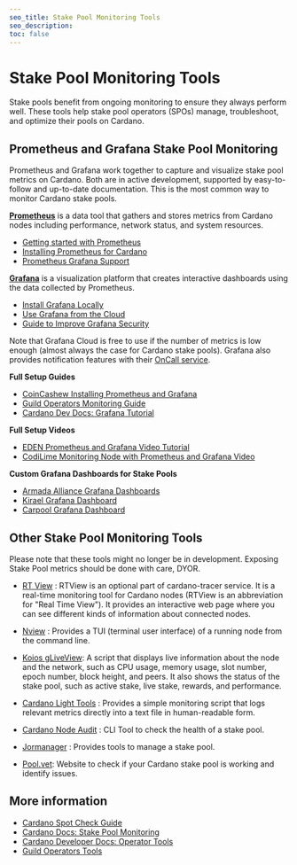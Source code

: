 ```yaml
---
seo_title: Stake Pool Monitoring Tools
seo_description:
toc: false
---
```



# Stake Pool Monitoring Tools

Stake pools benefit from ongoing monitoring to ensure they always perform well. These tools help stake pool operators (SPOs) manage, troubleshoot, and optimize their pools on Cardano.

## Prometheus and Grafana Stake Pool Monitoring

Prometheus and Grafana work together to capture and visualize stake pool metrics on Cardano. Both are in active development, supported by easy-to-follow and up-to-date documentation. This is the most common way to monitor Cardano stake pools.

[**Prometheus**](https://prometheus.io/) <OS repoURL="https://github.com/prometheus/prometheus" /> is a data tool that gathers and stores metrics from Cardano nodes including performance, network status, and system resources.

- [Getting started with Prometheus](https://prometheus.io/docs/prometheus/latest/getting_started/)
- [Installing Prometheus for Cardano](https://cardano-course.gitbook.io/cardano-course/handbook/monitoring-our-nodes)
- [Prometheus Grafana Support](https://prometheus.io/docs/visualization/grafana/)

[**Grafana**](https://grafana.com/) <OS repoURL="https://github.com/grafana/grafana" /> is a visualization platform that creates interactive dashboards using the data collected by Prometheus.

- [Install Grafana Locally](https://grafana.com/get/?plcmt=top-nav&cta=downloads&tab=self-managed)
- [Use Grafana from the Cloud](https://grafana.com/get/?plcmt=top-nav&cta=downloads)
- [Guide to Improve Grafana Security](https://developers.cardano.org/docs/operate-a-stake-pool/improve-grafana-security/)

Note that Grafana Cloud is free to use if the number of metrics is low enough (almost always the case for Cardano stake pools). Grafana also provides notification features with their [OnCall service](https://grafana.com/products/cloud/oncall/).

**Full Setup Guides**

- [CoinCashew Installing Prometheus and Grafana](https://www.coincashew.com/coins/overview-ada/guide-how-to-build-a-haskell-stakepool-node/part-iii-operation/setting-up-dashboards)
- [Guild Operators Monitoring Guide](https://cardano-community.github.io/guild-operators/Appendix/monitoring/?h=promet)
- [Cardano Dev Docs: Grafana Tutorial](https://developers.cardano.org/docs/operate-a-stake-pool/grafana-dashboard-tutorial/)

**Full Setup Videos**

- [EDEN Prometheus and Grafana Video Tutorial](https://youtu.be/oImqk-eubfs)
- [CodiLime Monitoring Node with Prometheus and Grafana Video](https://www.youtube.com/watch?v=opSlGGa6lLg)

**Custom Grafana Dashboards for Stake Pools**

- [Armada Alliance Grafana Dashboards](https://github.com/armada-alliance/dashboards)
- [Kirael Grafana Dashboard](https://github.com/Kirael12/Cardano-Grafana-Dashboards)
- [Carpool Grafana Dashboard](https://github.com/CardenPool/Cardano-Stake-Pool-Grafana-Dashboard)

## Other Stake Pool Monitoring Tools

Please note that these tools might no longer be in development. Exposing Stake Pool metrics should be done with care, DYOR.

- [RT View](https://github.com/IntersectMBO/cardano-node/blob/master/cardano-tracer/docs/cardano-rtview.md/) <OS repoURL="https://github.com/IntersectMBO/cardano-node/blob/master/cardano-tracer/docs/cardano-rtview.md" />: RTView is an optional part of cardano-tracer service. It is a real-time monitoring tool for Cardano nodes (RTView is an abbreviation for "Real Time View"). It provides an interactive web page where you can see different kinds of information about connected nodes.

- [Nview](https://github.com/blinklabs-io/nview) <OS repoURL="https://github.com/blinklabs-io/nview" />: Provides a TUI (terminal user interface) of a running node from the command line.

- [Koios gLiveView](https://developers.cardano.org/docs/operate-a-stake-pool/monitoring-gliveview/): A script that displays live information about the node and the network, such as CPU usage, memory usage, slot number, epoch number, block height, and peers. It also shows the status of the stake pool, such as active stake, live stake, rewards, and performance.

- [Cardano Light Tools](https://github.com/orpheus-antpool/cardano-light-tools) <OS repoURL="https://github.com/orpheus-antpool/cardano-light-tools" />: Provides a simple monitoring script that logs relevant metrics directly into a text file in human-readable form.

- [Cardano Node Audit](https://github.com/Kirael12/cardano-node-audit) <OS repoURL="https://github.com/Kirael12/" />: CLI Tool to check the health of a stake pool.

- [Jormanager](https://bitbucket.org/muamw10/jormanager/wiki/Home) <OS repoURL="https://bitbucket.org/muamw10/jormanager/" />: Provides tools to manage a stake pool.

- [Pool.vet](https://pool.vet/): Website to check if your Cardano stake pool is working and identify issues.

## More information

- [Cardano Spot Check Guide](https://blockchainlens.gitbook.io/cardano-spot-check/basic-checks/advanced) <OS repoURL="https://github.com/adacapital/spot" />
- [Cardano Docs: Stake Pool Monitoring](https://docs.cardano.org/stake-pool-operators/monitoring/) <OS repoURL="https://github.com/input-output-hk/cardano-documentation" />
- [Cardano Developer Docs: Operator Tools](https://github.com/cardano-foundation/developer-portal) <OS repoURL="https://github.com/cardano-foundation/developer-portal" />
- [Guild Operators Tools](https://cardano-community.github.io/guild-operators/build/) <OS repoURL="https://github.com/cardano-community/guild-operators" />
